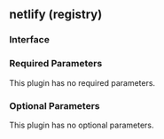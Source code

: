 ## netlify (registry)

### Interface

### Required Parameters

This plugin has no required parameters.

### Optional Parameters

This plugin has no optional parameters.
